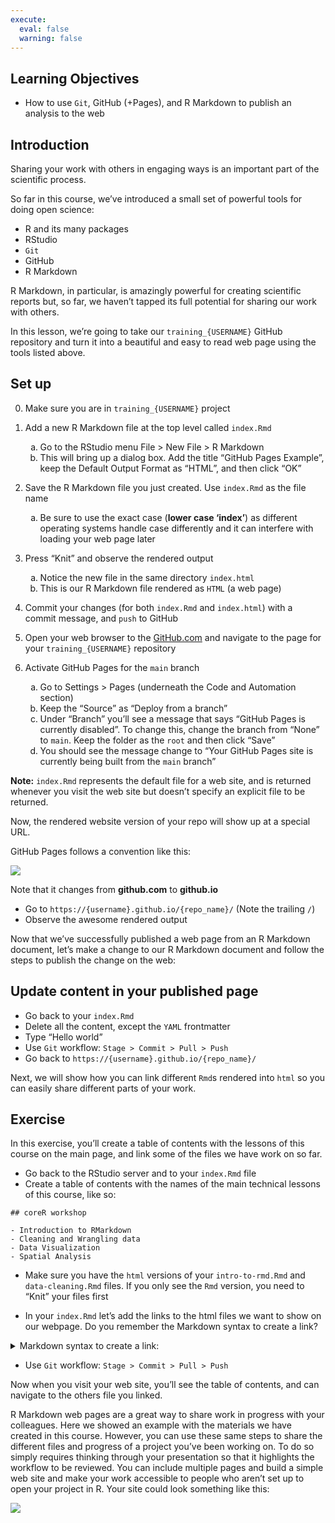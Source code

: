 ```yaml
---
execute: 
  eval: false
  warning: false
---
```


## Learning Objectives {.unnumbered}

- How to use `Git`, GitHub (+Pages), and R Markdown to publish an analysis to the web

## Introduction

Sharing your work with others in engaging ways is an important part of the scientific process.

So far in this course, we've introduced a small set of powerful tools for doing open science:

- R and its many packages
- RStudio
- `Git`
- GitHub
- R Markdown

R Markdown, in particular, is amazingly powerful for creating scientific reports but, so far, we haven't tapped its full potential for sharing our work with others.

In this lesson, we're going to take our `training_{USERNAME}` GitHub repository and turn it into a beautiful and easy to read web page using the tools listed above.

::: callout-tip
## Set up

0. Make sure you are in `training_{USERNAME}` project

1. Add a new R Markdown file at the top level called `index.Rmd`
    a. Go to the RStudio menu  File > New File > R Markdown
    b. This will bring up a dialog box. Add the title "GitHub Pages Example", keep the Default Output Format as "HTML", and then click "OK"
    
2. Save the R Markdown file you just created. Use `index.Rmd` as the file name
    a. Be sure to use the exact case (**lower case 'index'**) as different operating systems handle case differently and it can interfere with loading your web page later

3. Press "Knit" and observe the rendered output
    a. Notice the new file in the same directory `index.html`
    b. This is our R Markdown file rendered as `HTML` (a web page)
    
4. Commit your changes (for both `index.Rmd` and `index.html`) with a commit message, and `push` to GitHub

5. Open your web browser to the [GitHub.com](https://github.com/) and navigate to the page for your `training_{USERNAME}` repository

6. Activate GitHub Pages for the `main` branch 
    a. Go to Settings > Pages (underneath the Code and Automation section)
    b. Keep the "Source" as "Deploy from a branch"
    c. Under "Branch" you'll see a message that says "GitHub Pages is currently disabled". To change this, change the branch from "None" to `main`. Keep the folder as the `root` and then click "Save"
    d. You should see the message change to "Your GitHub Pages site is currently being built from the `main` branch"

**Note:** `index.Rmd` represents the default file for a web site, and is returned whenever you visit the web site but doesn't specify an explicit file to be returned.
:::

Now, the rendered website version of your repo will show up at a special URL.
    
GitHub Pages follows a convention like this:
    
![](images/github_pages.png){fig-alt="GitHub Pages URL pattern"}
     
Note that it changes from **github.com** to **github.io**
     
- Go to `https://{username}.github.io/{repo_name}/` (Note the trailing `/`)
- Observe the awesome rendered output
    
Now that we've successfully published a web page from an R Markdown document, let's make a change to our R Markdown document and follow the steps to publish the change on the web:

::: callout-note
## Update content in your published page

- Go back to your `index.Rmd`
- Delete all the content, except the `YAML` frontmatter
- Type "Hello world"
- Use `Git` workflow: ```Stage > Commit > Pull > Push```
- Go back to `https://{username}.github.io/{repo_name}/`
:::

Next, we will show how you can link different `Rmd`s rendered into `html` so you can easily share different parts of your work. 

::: callout-note
## Exercise

In this exercise, you'll create a table of contents with the lessons of this course on the main page, and link some of the files we have work on so far.

- Go back to the RStudio server and to your `index.Rmd` file
- Create a table of contents with the names of the main technical lessons of this course, like so:

```
## coreR workshop

- Introduction to RMarkdown 
- Cleaning and Wrangling data
- Data Visualization
- Spatial Analysis
```

- Make sure you have the `html` versions of your `intro-to-rmd.Rmd` and `data-cleaning.Rmd` files. If you only see the `Rmd` version, you need to "Knit" your files first

- In your `index.Rmd` let's add the links to the html files we want to show on our webpage. Do you remember the Markdown syntax to create a link?

<details>
  <summary>Markdown syntax to create a link:</summary>
  - ```[Text you want to hyperlink](link)```
  - Example: ```[Data wrangling and cleaning](data-wrangling-cleaning.html)```
</details>


- Use `Git` workflow: ```Stage > Commit > Pull > Push```

Now when you visit your web site, you'll see the table of contents, and can navigate to the others file you linked.

:::


R Markdown web pages are a great way to share work in progress with your colleagues. Here we showed an example with the materials we have created in this course. However, you can use these same steps to share the different files and progress of a project you've been working on. To do so simply requires thinking through your presentation so that it highlights the workflow to be reviewed. You can include multiple pages and build a simple web site and make your work accessible to people who aren't set up to open your project in R. Your site could look something like this:


![](images/git-index-page.png)


